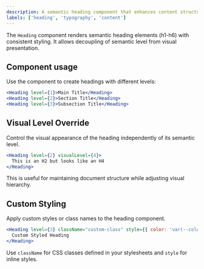 ```yaml
---
description: A semantic heading component that enhances content structure and readability.
labels: ['heading', 'typography', 'content']
---
```


The `Heading` component renders semantic heading elements (h1-h6) with consistent styling. It allows decoupling of semantic level from visual presentation.

## Component usage

Use the component to create headings with different levels:

```jsx
<Heading level={1}>Main Title</Heading>
<Heading level={2}>Section Title</Heading>
<Heading level={3}>Subsection Title</Heading>
```

## Visual Level Override

Control the visual appearance of the heading independently of its semantic level.

```jsx
<Heading level={2} visualLevel={4}>
  This is an H2 but looks like an H4
</Heading>
```

This is useful for maintaining document structure while adjusting visual hierarchy.

## Custom Styling

Apply custom styles or class names to the heading component.

```jsx
<Heading level={3} className="custom-class" style={{ color: 'var(--colors-primary-default)' }}>
  Custom Styled Heading
</Heading>
```

Use `className` for CSS classes defined in your stylesheets and `style` for inline styles.
